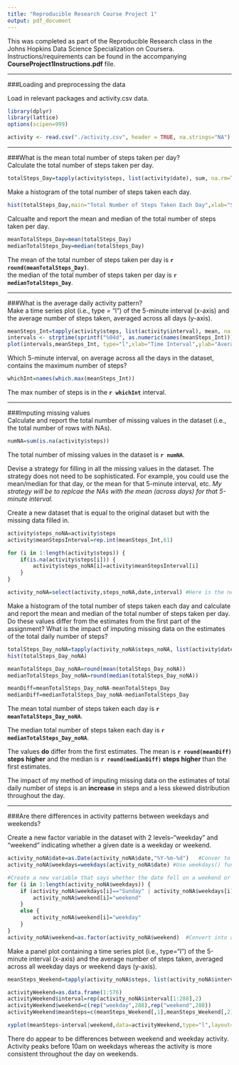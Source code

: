 ```yaml
---
title: "Reproducible Research Course Project 1"
output: pdf_document
---
```


This was completed as part of the Reproducible Research class in the Johns Hopkins Data Science Specialization on Coursera. Instructions/requirements can be found in the accompanying **CourseProject1Instructions.pdf** file.

***

###Loading and preprocessing the data     

Load in relevant packages and activity.csv data.   
```r
library(dplyr)
library(lattice)
options(scipen=999)

activity <- read.csv("./activity.csv", header = TRUE, na.strings="NA")
```
***  
  
###What is the mean total number of steps taken per day?     
Calculate the total number of steps taken per day.   
```r
totalSteps_Day=tapply(activity$steps, list(activity$date), sum, na.rm=TRUE)
```

Make a histogram of the total number of steps taken each day.
```r
hist(totalSteps_Day,main="Total Number of Steps Taken Each Day",xlab="Steps")
```

Calcualte and report the mean and median of the total number of steps taken per day.
```r
meanTotalSteps_Day=mean(totalSteps_Day)
medianTotalSteps_Day=median(totalSteps_Day)
```

The mean of the total number of steps taken per day is **`r round(meanTotalSteps_Day)`**.   
the median of the total number of steps taken per day is **`r medianTotalSteps_Day`**.   

***

###What is the average daily activity pattern?   
Make a time series plot (i.e., type = "l") of the 5-minute interval (x-axis) and the average number of steps taken, averaged across all days (y-axis).   
```r
meanSteps_Int=tapply(activity$steps, list(activity$interval), mean, na.rm=TRUE)
intervals <- strptime(sprintf("%04d", as.numeric(names(meanSteps_Int))), format="%H%M")
plot(intervals,meanSteps_Int, type="l",xlab="Time Interval",ylab="Average Number of Steps (across days)")   
```

Which 5-minute interval, on average across all the days in the dataset, contains the maximum number of steps?   
```r
whichInt=names(which.max(meanSteps_Int))
```

The max number of steps is in the **`r whichInt`** interval.   

***


###Imputing missing values    
Calculate and report the total number of missing values in the dataset (i.e., the total number of rows with NAs).   
```r
numNA=sum(is.na(activity$steps))
```

The total number of missing values in the dataset is **`r numNA`**.   

Devise a strategy for filling in all the missing values in the dataset. The strategy does not need to be sophisticated. For example, you could use the mean/median for that day, or the mean for that 5-minute interval, etc. *My strategy will be to replcae the NAs with the mean (across days) for that 5-minute interval.*   


Create a new dataset that is equal to the original dataset but with the missing data filled in.   

```r
activity$steps_noNA=activity$steps
activity$meanStepsInterval=rep.int(meanSteps_Int,61)    

for (i in 1:length(activity$steps)) {
    if(is.na(activity$steps[i])) {
        activity$steps_noNA[i]=activity$meanStepsInterval[i]
    }
}

activity_noNA=select(activity,steps_noNA,date,interval) #Here is the new dataset
```

Make a histogram of the total number of steps taken each day and calculate and report the mean and median of the total number of steps taken per day. Do these values differ from the estimates from the first part of the assignment? What is the impact of imputing missing data on the estimates of the total daily number of steps?   

```r
totalSteps_Day_noNA=tapply(activity_noNA$steps_noNA, list(activity$date), sum)
hist(totalSteps_Day_noNA)

meanTotalSteps_Day_noNA=round(mean(totalSteps_Day_noNA))
medianTotalSteps_Day_noNA=round(median(totalSteps_Day_noNA))

meanDiff=meanTotalSteps_Day_noNA-meanTotalSteps_Day
medianDiff=medianTotalSteps_Day_noNA-medianTotalSteps_Day
```

The mean total number of steps taken each day is **`r meanTotalSteps_Day_noNA`**.   

The median total number of steps taken each day is **`r medianTotalSteps_Day_noNA`**.   

The values **do** differ from the first estimates. The mean is **`r round(meanDiff)` steps higher** and the median is **`r round(medianDiff)` steps higher** than the first estimates.   

The impact of my method of imputing missing data on the estimates of total daily number of steps is an **increase** in steps and a less skewed distribution throughout the day.   

***
###Are there differences in activity patterns between weekdays and weekends?   

Create a new factor variable in the dataset with 2 levels--"weekday" and "weekend" indicating whether a given date is a weekday or weekend.   

```r
activity_noNA$date=as.Date(activity_noNA$date,"%Y-%m-%d")   #Conver to date class
activity_noNA$weekdays=weekdays(activity_noNA$date) #Use weekdays() function to get day of the week

#Create a new variable that says whether the date fell on a weekend or weekday
for (i in 1:length(activity_noNA$weekdays)) {
    if (activity_noNA$weekdays[i]=="Sunday" | activity_noNA$weekdays[i]=="Saturday") {
        activity_noNA$weekend[i]="weekend"
    }
    else {
        activity_noNA$weekend[i]="weekday"
    }
}
activity_noNA$weekend=as.factor(activity_noNA$weekend)  #Convert into a factor
```

Make a panel plot containing a time series plot (i.e., type="l") of the 5-minute interval (x-axis) and the average number of steps taken, averaged across all weekday days or weekend days (y-axis).   

```r
meanSteps_Weekend=tapply(activity_noNA$steps, list(activity_noNA$interval,activity_noNA$weekend), mean)

activityWeekend=as.data.frame(1:576)
activityWeekend$interval=rep(activity_noNA$interval[1:288],2)
activityWeekend$weekend=c(rep("weekday",288),rep("weekend",288))
activityWeekend$meanSteps=c(meanSteps_Weekend[,1],meanSteps_Weekend[,2])

xyplot(meanSteps~interval|weekend,data=activityWeekend,type="l",layout=c(1,2),xlab="Interval",ylab="Number of Steps")
```
    
There do appear to be differences between weekend and weekday activity. Activity peaks before 10am on weekdays whereas the activity is more consistent throughout the day on weekends.   

